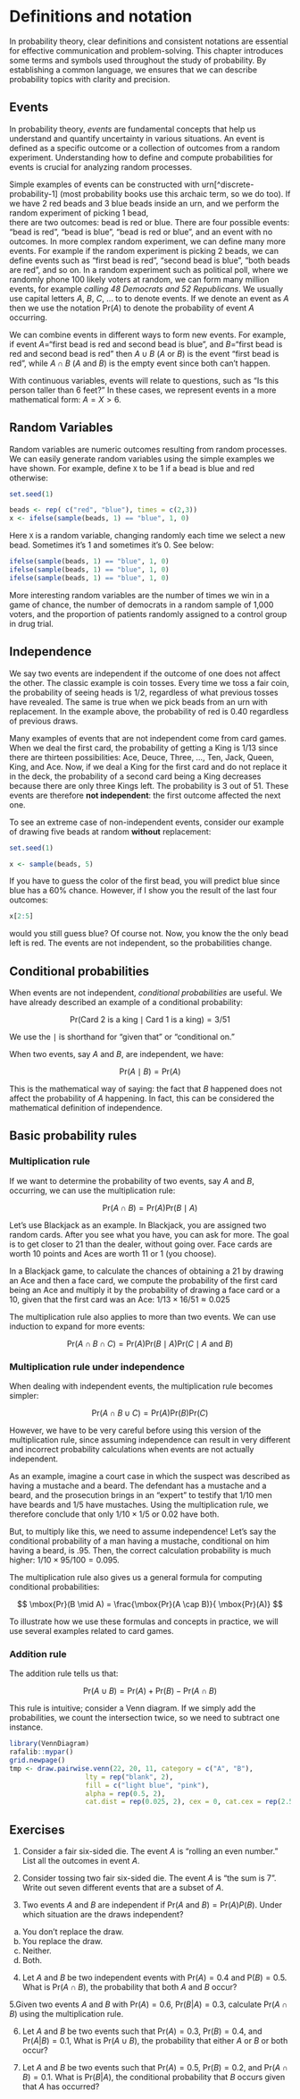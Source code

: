 # Definitions and notation

In probability theory, clear definitions and consistent notations are essential for effective communication and problem-solving. This chapter introduces some terms and symbols used throughout the study of probability. By establishing a common language, we ensures that we can describe probability topics with clarity and precision.

## Events

In probability theory, _events_ are fundamental concepts that help us understand and quantify uncertainty in various situations. 
An event is defined as a specific outcome or a collection of outcomes from a random experiment. Understanding how to define and compute probabilities for events is crucial for analyzing random processes. 

Simple examples of events can be constructed with urn[^discrete-probability-1] (most probability books use this archaic term, so we do too). If we have 2 red beads and 3 blue beads inside an urn, and we perform the random experiment of picking 1 bead,  
there are two outcomes: bead is red or blue. There are four possible events:  "bead is red", "bead is blue", "bead is red or blue", and an event with no outcomes. In more complex random experiment, we can define many more events. For example if the random experiment is picking 2 beads, we can define events such as "first bead is red", "second bead is blue", "both beads are red", and so on. In a random experiment such as political poll, where we randomly phone 100 likely voters at random, we can form many million events, for example _calling 48 Democrats and 52 Republicans_. We usually use capital letters $A$, $B$, $C$, ... to to denote events. If we denote an event as $A$ then we use the notation $\mbox{Pr}(A)$ to denote the probability of event $A$ occurring. 

We can combine events in different ways to form new events. For example,
 if event $A$="first bead is red and second bead is blue", and $B$="first bead is red and second bead is red" then $A \cup B$ ($A$ or $B$) is the event "first bead is red", while $A \cap B$ ($A$ and $B$) is the empty event since both can't happen. 

With continuous variables, events will relate to questions, such as "Is this person taller than 6 feet?" In these cases, we represent events in a more mathematical form: $A = X > 6$. 


## Random Variables

Random variables are numeric outcomes resulting from random processes. We can easily generate random variables using the simple examples we have shown. For example, define `X` to be 1 if a bead is blue and red otherwise:

```r
set.seed(1)
```

```r
beads <- rep( c("red", "blue"), times = c(2,3))
x <- ifelse(sample(beads, 1) == "blue", 1, 0)
```

Here `X` is a random variable, changing randomly each time we select a new bead. Sometimes it's 1 and sometimes it's 0. See below:

```r
ifelse(sample(beads, 1) == "blue", 1, 0)
ifelse(sample(beads, 1) == "blue", 1, 0)
ifelse(sample(beads, 1) == "blue", 1, 0)
```

More interesting random variables are the number of times we win in a game of chance, the number of democrats in a random sample of 1,000 voters, and the proportion of patients randomly assigned to a control group in drug trial. 

## Independence

We say two events are independent if the outcome of one does not affect the other. The classic example is coin tosses. Every time we toss a fair coin, the probability of seeing heads is 1/2, regardless of what previous tosses have revealed. The same is true when we pick beads from an urn with replacement. In the example above, the probability of red is 0.40 regardless of previous draws.

Many examples of events that are not independent come from card games. When we deal the first card, the probability of getting a King is 1/13 since there are thirteen possibilities: Ace, Deuce, Three, $\dots$, Ten, Jack, Queen, King, and Ace. Now, if we deal a King for the first card and do not replace it in the deck, the probability of a second card being a King decreases because there are only three Kings left. The probability is 3 out of 51. These events are therefore **not independent**: the first outcome affected the next one.

To see an extreme case of non-independent events, consider our example of drawing five beads at random **without** replacement:

```r
set.seed(1)
```

```r
x <- sample(beads, 5)
```

If you have to guess the color of the first bead, you will predict blue since blue has a 60% chance. However, if I show you the result of the last four outcomes:

```r
x[2:5]
```

would you still guess blue? Of course not. Now, you know the the only bead left is red. The events are not independent, so the probabilities change.

## Conditional probabilities

When events are not independent, *conditional probabilities* are useful. We have already described an example of a conditional probability: 

$$
\mbox{Pr}(\mbox{Card 2 is a king} \mid \mbox{Card 1 is a king}) = 3/51
$$

We use the $\mid$ is shorthand for "given that" or "conditional on."

When two events, say $A$ and $B$, are independent, we have:

$$
\mbox{Pr}(A \mid B) = \mbox{Pr}(A) 
$$

This is the mathematical way of saying: the fact that $B$ happened does not affect the probability of $A$ happening. In fact, this can be considered the mathematical definition of independence.

## Basic probability rules

### Multiplication rule

If we want to determine the probability of two events, say $A$ and $B$, occurring, we can use the multiplication rule:

$$ 
\mbox{Pr}(A \cap B) = \mbox{Pr}(A)\mbox{Pr}(B \mid A)
$$ 

Let's use Blackjack as an example. In Blackjack, you are assigned two random cards. After you see what you have, you can ask for more. The goal is to get closer to 21 than the dealer, without going over. Face cards are worth 10 points and Aces are worth 11 or 1 (you choose).

In a Blackjack game, to calculate the chances of obtaining a 21 by drawing an Ace and then a face card, we compute the probability of the first card being an Ace and multiply it by the probability of drawing a face card or a 10, given that the first card was an Ace: $1/13 \times 16/51 \approx 0.025$

The multiplication rule also applies to more than two events. We can use induction to expand for more events:

$$ 
\mbox{Pr}(A \cap B \cap C) = \mbox{Pr}(A)\mbox{Pr}(B \mid A)\mbox{Pr}(C \mid A \mbox{ and } B)
$$

### Multiplication rule under independence

When dealing with independent events, the multiplication rule becomes simpler:

$$ 
\mbox{Pr}(A \cap B \cup C) = \mbox{Pr}(A)\mbox{Pr}(B)\mbox{Pr}(C)
$$

However, we have to be very careful before using this version of the multiplication rule, since assuming independence can result in very different and incorrect probability calculations when events are not actually independent.

As an example, imagine a court case in which the suspect was described as having a mustache and a beard. The defendant has a mustache and a beard, and the prosecution brings in an "expert" to testify that 1/10 men have beards and 1/5 have mustaches. Using the multiplication rule, we therefore conclude that only $1/10 \times 1/5$ or 0.02 have both.

But, to multiply like this, we need to assume independence! Let's say the conditional probability of a man having a mustache, conditional on him having a beard, is .95. Then, the correct calculation probability is much higher: $1/10 \times 95/100 = 0.095$.

The multiplication rule also gives us a general formula for computing conditional probabilities:

$$ 
\mbox{Pr}(B \mid A) = \frac{\mbox{Pr}(A \cap B)}{ \mbox{Pr}(A)}
$$

To illustrate how we use these formulas and concepts in practice, we will use several examples related to card games.

### Addition rule

The addition rule tells us that:

$$
\mbox{Pr}(A \cup B) = \mbox{Pr}(A) + \mbox{Pr}(B) - \mbox{Pr}(A \cap B)
$$

This rule is intuitive; consider a Venn diagram. If we simply add the probabilities, we count the intersection twice, so we need to subtract one instance.

```r
library(VennDiagram)
rafalib::mypar()
grid.newpage()
tmp <- draw.pairwise.venn(22, 20, 11, category = c("A", "B"), 
                   lty = rep("blank", 2), 
                   fill = c("light blue", "pink"), 
                   alpha = rep(0.5, 2),  
                   cat.dist = rep(0.025, 2), cex = 0, cat.cex = rep(2.5,2))
```

## Exercises

1. Consider a fair six-sided die. The event $A$ is "rolling an even number." 
List all the outcomes in event $A$.

2. Consider tossing two fair six-sided die. The event $A$ is "the sum is 7". Write out seven different events that are a subset of $A$.  


3. Two events $A$ and $B$ are independent if $\mbox{Pr}(A \mbox{ and } B) = \mbox{Pr}(A) P(B)$. Under which situation are the draws independent?

a.  You don't replace the draw.
b.  You replace the draw.
c.  Neither.
d.  Both.


4. Let $A$ and $B$ be two independent events with  $\mbox{Pr}(A) = 0.4$ and $\mbox{P}(B) = 0.5$. What is $\mbox{Pr}(A \cap B)$, the probability that both $A$ and $B$ occur?

5.Given two events $A$ and $B$ with $\mbox{Pr}(A) = 0.6$, $\mbox{Pr}(B|A) = 0.3$, calculate $\mbox{Pr}(A  \cap B)$ using the multiplication rule.


6. Let $A$ and $B$ be two events such that  $\mbox{Pr}(A) = 0.3$,  $\mbox{Pr}(B) = 0.4$, and  $\mbox{Pr}(A|B) = 0.1$, What is  $\mbox{Pr}(A\cup B)$, the probability that either $A$ or $B$ or both occur?

7. Let $A$ and $B$ be two events such that  $\mbox{Pr}(A) = 0.5$,  $\mbox{Pr}(B) = 0.2$, and  $\mbox{Pr}(A \cap B) = 0.1$. What is $\mbox{Pr}(B|A)$, the conditional probability that $B$ occurs given that $A$ has occurred?

